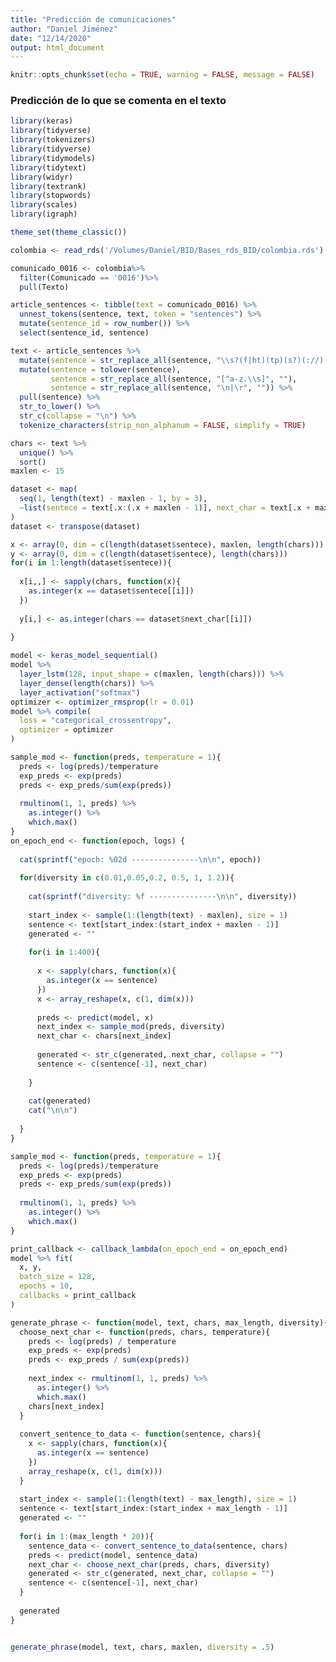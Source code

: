 ```yaml
---
title: "Predicción de comunicaciones"
author: "Daniel Jiménez"
date: "12/14/2020"
output: html_document
---
```


```r
knitr::opts_chunk$set(echo = TRUE, warning = FALSE, message = FALSE)
```




### Predicción de lo que se comenta en el texto


```r
library(keras)
library(tidyverse)
library(tokenizers)
library(tidyverse)
library(tidymodels)
library(tidytext)
library(widyr)
library(textrank)
library(stopwords)
library(scales)
library(igraph) 

theme_set(theme_classic())
```



```r

colombia <- read_rds('/Volumes/Daniel/BID/Bases_rds_BID/colombia.rds')

comunicado_0016 <- colombia%>%
  filter(Comunicado == '0016')%>%
  pull(Texto)

article_sentences <- tibble(text = comunicado_0016) %>%
  unnest_tokens(sentence, text, token = "sentences") %>%
  mutate(sentence_id = row_number()) %>%
  select(sentence_id, sentence)
```

```r
text <- article_sentences %>% 
  mutate(sentence = str_replace_all(sentence, "\\s?(f|ht)(tp)(s?)(://)([^\\.]*)[\\.|/](\\S*)", "")) %>%
  mutate(sentence = tolower(sentence),
         sentence = str_replace_all(sentence, "[^a-z.\\s]", ""),
         sentence = str_replace_all(sentence, "\n|\r", "")) %>% 
  pull(sentence) %>% 
  str_to_lower() %>% 
  str_c(collapse = "\n") %>% 
  tokenize_characters(strip_non_alphanum = FALSE, simplify = TRUE)

chars <- text %>%
  unique() %>%
  sort()
maxlen <- 15

dataset <- map(
  seq(1, length(text) - maxlen - 1, by = 3),
  ~list(sentece = text[.x:(.x + maxlen - 1)], next_char = text[.x + maxlen])
)
dataset <- transpose(dataset)

x <- array(0, dim = c(length(dataset$sentece), maxlen, length(chars)))
y <- array(0, dim = c(length(dataset$sentece), length(chars)))
for(i in 1:length(dataset$sentece)){
  
  x[i,,] <- sapply(chars, function(x){
    as.integer(x == dataset$sentece[[i]])
  })
  
  y[i,] <- as.integer(chars == dataset$next_char[[i]])
  
}

model <- keras_model_sequential()
model %>%
  layer_lstm(128, input_shape = c(maxlen, length(chars))) %>%
  layer_dense(length(chars)) %>%
  layer_activation("softmax")
optimizer <- optimizer_rmsprop(lr = 0.01)
model %>% compile(
  loss = "categorical_crossentropy",
  optimizer = optimizer
)

sample_mod <- function(preds, temperature = 1){
  preds <- log(preds)/temperature
  exp_preds <- exp(preds)
  preds <- exp_preds/sum(exp(preds))
  
  rmultinom(1, 1, preds) %>%
    as.integer() %>%
    which.max()
}
on_epoch_end <- function(epoch, logs) {
  
  cat(sprintf("epoch: %02d ---------------\n\n", epoch))
  
  for(diversity in c(0.01,0.05,0.2, 0.5, 1, 1.2)){
    
    cat(sprintf("diversity: %f ---------------\n\n", diversity))
    
    start_index <- sample(1:(length(text) - maxlen), size = 1)
    sentence <- text[start_index:(start_index + maxlen - 1)]
    generated <- ""
    
    for(i in 1:400){
      
      x <- sapply(chars, function(x){
        as.integer(x == sentence)
      })
      x <- array_reshape(x, c(1, dim(x)))
      
      preds <- predict(model, x)
      next_index <- sample_mod(preds, diversity)
      next_char <- chars[next_index]
      
      generated <- str_c(generated, next_char, collapse = "")
      sentence <- c(sentence[-1], next_char)
      
    }
    
    cat(generated)
    cat("\n\n")
    
  }
}

sample_mod <- function(preds, temperature = 1){
  preds <- log(preds)/temperature
  exp_preds <- exp(preds)
  preds <- exp_preds/sum(exp(preds))
  
  rmultinom(1, 1, preds) %>%
    as.integer() %>%
    which.max()
}

print_callback <- callback_lambda(on_epoch_end = on_epoch_end)
model %>% fit(
  x, y,
  batch_size = 128,
  epochs = 10,
  callbacks = print_callback
)

generate_phrase <- function(model, text, chars, max_length, diversity){
  choose_next_char <- function(preds, chars, temperature){
    preds <- log(preds) / temperature
    exp_preds <- exp(preds)
    preds <- exp_preds / sum(exp(preds))
    
    next_index <- rmultinom(1, 1, preds) %>% 
      as.integer() %>%
      which.max()
    chars[next_index]
  }
  
  convert_sentence_to_data <- function(sentence, chars){
    x <- sapply(chars, function(x){
      as.integer(x == sentence)
    })
    array_reshape(x, c(1, dim(x)))
  }
  
  start_index <- sample(1:(length(text) - max_length), size = 1)
  sentence <- text[start_index:(start_index + max_length - 1)]
  generated <- ""
  
  for(i in 1:(max_length * 20)){
    sentence_data <- convert_sentence_to_data(sentence, chars)
    preds <- predict(model, sentence_data)
    next_char <- choose_next_char(preds, chars, diversity)
    generated <- str_c(generated, next_char, collapse = "")
    sentence <- c(sentence[-1], next_char)
  }
  
  generated
}


generate_phrase(model, text, chars, maxlen, diversity = .5)
```

